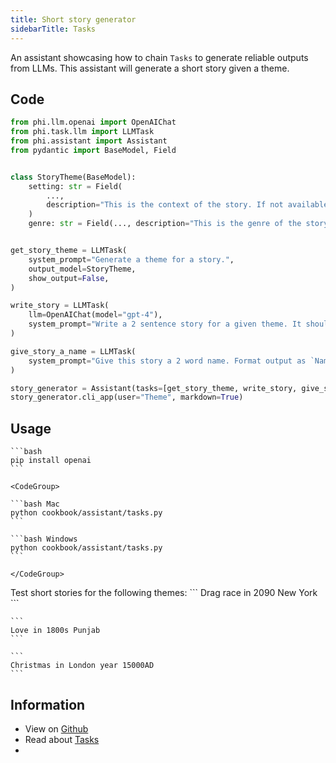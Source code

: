 ```yaml
---
title: Short story generator
sidebarTitle: Tasks
---
```


An assistant showcasing how to chain `Tasks` to generate reliable outputs from LLMs. This assistant will generate a short story given a theme.

## Code

```python cookbook/assistant/tasks.py
from phi.llm.openai import OpenAIChat
from phi.task.llm import LLMTask
from phi.assistant import Assistant
from pydantic import BaseModel, Field


class StoryTheme(BaseModel):
    setting: str = Field(
        ...,
        description="This is the context of the story. If not available, provide a random setting.",
    )
    genre: str = Field(..., description="This is the genre of the story. If not provided, select horror.")


get_story_theme = LLMTask(
    system_prompt="Generate a theme for a story.",
    output_model=StoryTheme,
    show_output=False,
)

write_story = LLMTask(
    llm=OpenAIChat(model="gpt-4"),
    system_prompt="Write a 2 sentence story for a given theme. It should be less than 30 words.",
)

give_story_a_name = LLMTask(
    system_prompt="Give this story a 2 word name. Format output as `Name: {name}`. Don't surround with quotes.",
)

story_generator = Assistant(tasks=[get_story_theme, write_story, give_story_a_name])
story_generator.cli_app(user="Theme", markdown=True)
```

## Usage

<Steps>
  <Step title="Install libraries">

    ```bash
    pip install openai
    ```

  </Step>
  <Step title="Run the assistant">

    <CodeGroup>

    ```bash Mac
    python cookbook/assistant/tasks.py
    ```

    ```bash Windows
    python cookbook/assistant/tasks.py
    ```

    </CodeGroup>

  </Step>
  <Step title="Generate short stories">
    Test short stories for the following themes:
    ```
    Drag race in 2090 New York
    ```

    ```
    Love in 1800s Punjab
    ```

    ```
    Christmas in London year 15000AD
    ```

  </Step>
</Steps>

## Information

- View on [Github](https://github.com/phidatahq/phidata/blob/main/cookbook/assistant/tasks.py)
- Read about [Tasks](/blocks/assistant/tasks)
- <Snippet file="message-us-discord.mdx" />
